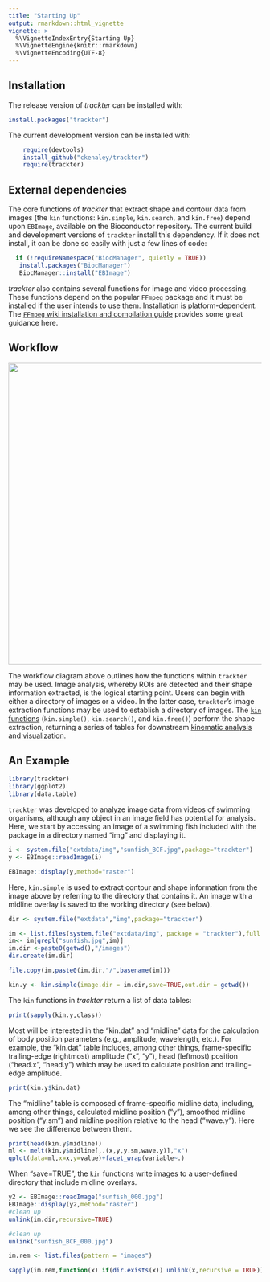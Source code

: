 ```yaml
---
title: "Starting Up"
output: rmarkdown::html_vignette
vignette: >
  %\VignetteIndexEntry{Starting Up}
  %\VignetteEngine{knitr::rmarkdown}
  %\VignetteEncoding{UTF-8}
---
```



## Installation

The release version of *trackter* can be installed with:


```r
install.packages("trackter")
```

The current development version can be installed with:


```r
    require(devtools)
    install_github("ckenaley/trackter")
    require(trackter)
```


## External dependencies

The core functions of *trackter* that extract shape and contour data from images (the `kin` functions: `kin.simple`, `kin.search`, and `kin.free`) depend upon `EBImage`, available on the Bioconductor repository. The current build and development versions of `trackter` install this dependency. If it does not install, it can be done so easily with just a few lines of code:


```r
  if (!requireNamespace("BiocManager", quietly = TRUE))
   install.packages("BiocManager")
   BiocManager::install("EBImage")
```

*trackter* also contains several functions for image and video processing. These functions depend on the popular `FFmpeg` package and it must be installed if the user intends to use them. Installation is platform-dependent. The [`FFmpeg` wiki installation and compilation guide](https://trac.ffmpeg.org/wiki/CompilationGuide) provides some great guidance here.

## Workflow

![](workflow.png){width=600px}


The workflow diagram above outlines how the functions within `trackter` may be used. Image analysis, whereby ROIs are detected and their shape information extracted, is the logical starting point. Users can begin with either a directory of images or a video. In the latter case, `trackter`'s image extraction functions may be used to establish a directory of images. The [`kin` functions](#the-kin-functions-1) (`kin.simple()`, `kin.search()`, and `kin.free()`) perform the shape extraction, returning a series of tables for downstream [kinematic analysis](kinematic_analysis.html) and [visualization](visualization.html).


## An Example


```r
library(trackter)
library(ggplot2)
library(data.table)
```

`trackter` was developed to analyze image data from videos of swimming organisms, although any object in an image field has potential for analysis. Here, we start by accessing an image of a swimming fish included with the package in a directory named "img" and displaying it.


```r
i <- system.file("extdata/img","sunfish_BCF.jpg",package="trackter")
y <- EBImage::readImage(i)

EBImage::display(y,method="raster")
```


Here, `kin.simple` is used to extract contour and shape information from the image above by referring to the directory that contains it. An image with a midline overlay is saved to the working directory (see below).


```r

dir <- system.file("extdata","img",package="trackter")

im <- list.files(system.file("extdata/img", package = "trackter"),full.names = TRUE)
im<- im[grepl("sunfish.jpg",im)]
im.dir <-paste0(getwd(),"/images")
dir.create(im.dir)

file.copy(im,paste0(im.dir,"/",basename(im)))

kin.y <- kin.simple(image.dir = im.dir,save=TRUE,out.dir = getwd())
```

The `kin` functions in *trackter* return a list of data tables:

```r
print(sapply(kin.y,class))
```

Most will be interested in the "kin.dat" and "midline" data for the calculation of body position parameters (e.g., amplitude, wavelength, etc.). For example, the "kin.dat" table includes, among other things, frame-specific trailing-edge (rightmost) amplitude ("x", "y"), head (leftmost) position ("head.x", "head.y") which may be used to calculate position and trailing-edge amplitude.


```r
print(kin.y$kin.dat)
```

The "midline" table is composed of frame-specific midline data, including, among other things, calculated midline position ("y"), smoothed midline position ("y.sm") and midline position relative to the head ("wave.y"). Here we see the difference between them.


```r
print(head(kin.y$midline))
ml <- melt(kin.y$midline[,.(x,y,y.sm,wave.y)],"x")
qplot(data=ml,x=x,y=value)+facet_wrap(variable~.)
```

When "save=TRUE", the `kin` functions write images to a user-defined directory that include midline overlays.

```r
y2 <- EBImage::readImage("sunfish_000.jpg")
EBImage::display(y2,method="raster")
#clean up
unlink(im.dir,recursive=TRUE)
```

```r
#clean up
unlink("sunfish_BCF_000.jpg")
```

```r
im.rem <- list.files(pattern = "images")

sapply(im.rem,function(x) if(dir.exists(x)) unlink(x,recursive = TRUE))
```
